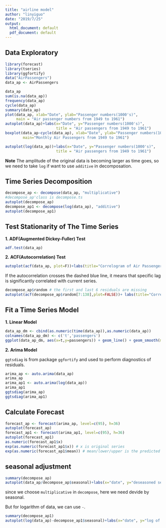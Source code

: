 ```yaml
---
title: "airline model"
author: "linyiguo"
date: "2019/7/25"
output:
  html_document: default
  pdf_document: default
---
```


## Data Exploratory
```r
library(forecast)
library(tseries)
library(ggfortify)
data("AirPassengers")
data_ap <- AirPassengers

data_ap
sum(is.na(data_ap))
frequency(data_ap)
cycle(data_ap)
summary(data_ap)
plot(data_ap, xlab="Date", ylab="Passenger numbers(1000's)", 
     main = "Air passenger numbers from 1949 to 1961")
autoplot(data_ap)+labs(x="Date", y="Passenger numbers(1000's)", 
                       title = "Air passengers from 1949 to 1961")
boxplot(data_ap~cycle(data_ap), xlab="Date", ylab="Passenger numbers(1000's)",
        main="Monthly Air Passengers from 1949 to 1961")

autoplot(log(data_ap))+labs(x="Date", y="Passenger numbers(1000's)", 
                       title = "Air passengers from 1949 to 1961")
```

**Note** The amplitude of the original data is becoming larger as time goes, so we need to take `log` if want to use `additive` in decomposation.


## Time Series Decomposition
```r
decompose_ap <- decompose(data_ap, "multiplicative") 
#decompose_ap'class is decompose.ts
autoplot(decompose_ap)
decompose_ap1 <- decompose(log(data_ap), "additive")
autoplot(decompose_ap1)
```

## Test Stationarity of The Time Series

**1. ADF(Augmented Dickey-Fuller) Test**

```r
adf.test(data_ap)
```

**2. ACF(Autocorrelation) Test**

```r
autoplot(acf(data_ap, plot=F))+labs(title="Correlogram of Air Passengers from 1949 to 1961")
```

 If the autocorrelation crosses the dashed blue line, it means that specific lag is significantly correlated with current series.
 
```r
decompose_ap$random # the first and last 6 residuals are missing
autoplot(acf(decompose_ap$random[7:138],plot=FALSE))+ labs(title="Correlogram of Air Passengers Random Component from 1949 to 1961") 
```


## Fit a Time Series Model

**1. Linear Model**

```r
data_ap_dm <- cbind(as.numeric(time(data_ap)),as.numeric(data_ap))
colnames(data_ap_dm) <- c('t','passengers')
ggplot(data_ap_dm, aes(x=t,y=passengers)) + geom_line() + geom_smooth(method = "lm") + labs(x ="Date", y = "Passenger numbers (1000's)", title="Air Passengers from 1949 to 1961") 
```

**2. Arima Model**

`ggtsdiag` is from package `ggfortify` and used to perform diagnostics of residuals.

```r
arima_ap <- auto.arima(data_ap)
arima_ap
arima_ap1 <- auto.arima(log(data_ap))
arima_ap1
ggtsdiag(arima_ap)
ggtsdiag(arima_ap1)
```

## Calculate Forecast

```r
forecast_ap <- forecast(arima_ap, level=c(95), h=36)
autoplot(forecast_ap)
forecast_ap1 <- forecast(arima_ap1, level=c(95), h=36)
autoplot(forecast_ap1)
as.numeric(forecast_ap1$x)
exp(as.numeric(forecast_ap1$x)) # x is original series
exp(as.numeric(forecast_ap1$mean)) # mean/lower/upper is the predicted series
```


## seasonal adjustment

```r
summary(decompose_ap)
autoplot(data_ap/decompose_ap$seasonal)+labs(x="date", y="deseasoned series", title = "original series after deseasoning") 
```

since we choose `multiplicative` in `decompose`, here we need devide by seasonal.

But for logarithm of data, we can use `-`.
```r
summary(decompose_ap1)
autoplot(log(data_ap)-decompose_ap1$seasonal)+labs(x="date", y="log of deseasoned series", title = "log of original series after deseasoning") 
```
 
## 

